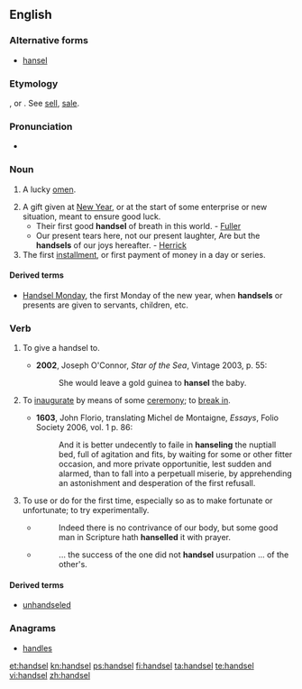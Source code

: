 ==English==

===Alternative forms===
* [[hansel]]

===Etymology===
{{etyl|ang|en}} {{term|handselen|lang=ang}}, or {{etyl|non|en}} {{term|handsal|lang=non}}.  See [[sell]], [[sale]].

===Pronunciation===
* {{a|UK}} {{IPA|/ˈhandsəl/}}

===Noun===
{{en-noun}}

# {{context|obsolete|lang=en}} A lucky [[omen]].
# A gift given at [[New Year]], or at the start of some enterprise or new situation, meant to ensure good luck.
#* Their first good '''handsel''' of breath in this world. - [[Fuller]]
#* Our present tears here, not our present laughter, Are but the '''handsels''' of our joys hereafter. - [[Herrick]]
# The first [[installment]], or first payment of money in a day or series.

====Derived terms====
* [[Handsel Monday]], the first Monday of the new year, when '''handsels''' or presents are given to servants, children, etc.

===Verb===
{{en-verb|handsel|l|ed}}

# {{context|transitive|lang=en}} To give a handsel to.
#* '''2002''', Joseph O'Connor, ''Star of the Sea'', Vintage 2003, p. 55:
#*: She would leave a gold guinea to '''hansel''' the baby.
# {{context|transitive|lang=en}} To [[inaugurate]] by means of some [[ceremony]]; to [[break in]].
#* '''1603''', John Florio, translating Michel de Montaigne, ''Essays'', Folio Society 2006, vol. 1 p. 86:
#*: And it is better undecently to faile in '''hanseling''' the nuptiall bed, full of agitation and fits, by waiting for some or other fitter occasion, and more private opportunitie, lest sudden and alarmed, than to fall into a perpetuall miserie, by apprehending an astonishment and desperation of the first refusall.
# {{context|transitive|lang=en}} To use or do for the first time, especially so as to make fortunate or unfortunate; to try experimentally.
#* {{quote-book
|year=1647<!--taken from Wikipedia article on Fuller-->
|author=[[w:Thomas Fuller|Thomas Fuller]]
|title=Good Thoughts in Worse Times<!--Pamphlet title, on-line version is a chapter of a collection-->
|url=http://books.google.com/books?id=V-MsAAAAYAAJ&dq=hanselled%20thomas%20fuller&pg=PA90#v=onepage&q=hanselled%20thomas%20fuller&f=false}}
#*:Indeed there is no contrivance of our body, but some good man in Scripture hath '''hanselled''' it with prayer.
#* {{quote-book
|year=1994
|author=[[w:Michael Brodsky|Michael Brodsky]]
|title=[[w:*** (novel)|***]]
|isbn=978-1-56858-000-5
|page=38
|publisher=Four Walls Eight Windows}}
#*:... the success of the one did not '''handsel''' usurpation ... of the other's.
====Derived terms====
* [[unhandseled]]

===Anagrams===
* [[handles#English|handles]]

[[et:handsel]]
[[kn:handsel]]
[[ps:handsel]]
[[fi:handsel]]
[[ta:handsel]]
[[te:handsel]]
[[vi:handsel]]
[[zh:handsel]]